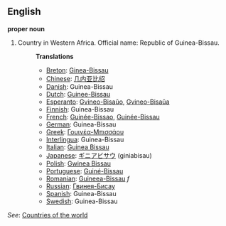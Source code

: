 ==English==

'''proper noun'''

# Country in Western Africa. Official name: Republic of Guinea-Bissau.
#:'''Translations'''
#:*[[Breton]]: [[Ginea-Bissau]]
#:*[[Chinese]]: [[几内亚比绍]]
#:*[[Danish]]: Guinea-Bissau
#:*[[Dutch]]: [[Guinee-Bissau]]
#:*[[Esperanto]]: [[Gvineo-Bisaŭo]], [[Gvineo-Bisaŭa]]
#:*[[Finnish]]: Guinea-Bissau
#:*[[French]]: [[Guinée-Bissao]], [[Guinée-Bissau]]
#:*[[German]]: Guinea-Bissau
#:*[[Greek]]: [[Γουινέα-Μπισσάου]]
#:*[[Interlingua]]: Guinea-Bissau
#:*[[Italian]]: [[Guinea Bissau]]
#:*[[Japanese]]: [[ギニアビサウ]] (giniabisau)
#:*[[Polish]]: [[Gwinea Bissau]]
#:*[[Portuguese]]: [[Guiné-Bissau]]
#:*[[Romanian]]: [[Guineea-Bissau]] ''f''
#:*[[Russian]]: [[Гвинея-Бисау]]
#:*[[Spanish]]: Guinea-Bissau
#:*[[Swedish]]: Guinea-Bissau

''See'': [[Countries of the world]]